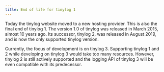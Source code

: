 ```yaml
---
title: End of life for tinylog 1
---
```


Today the tinylog website moved to a new hosting provider. This is also the final end of tinylog 1. The version 1.0 of tinylog was released in March 2015, almost 10 years ago. Its successor, tinylog 2, was released in August 2019, and is now the only supported tinylog version.

Currently, the focus of development is on tinylog 3. Supporting tinylog 1 and 2 while developing on tinylog 3 would take too many resources. However, tinylog 2 is still actively supported and the logging API of tinylog 3 will be even compatible with its predecessor.
